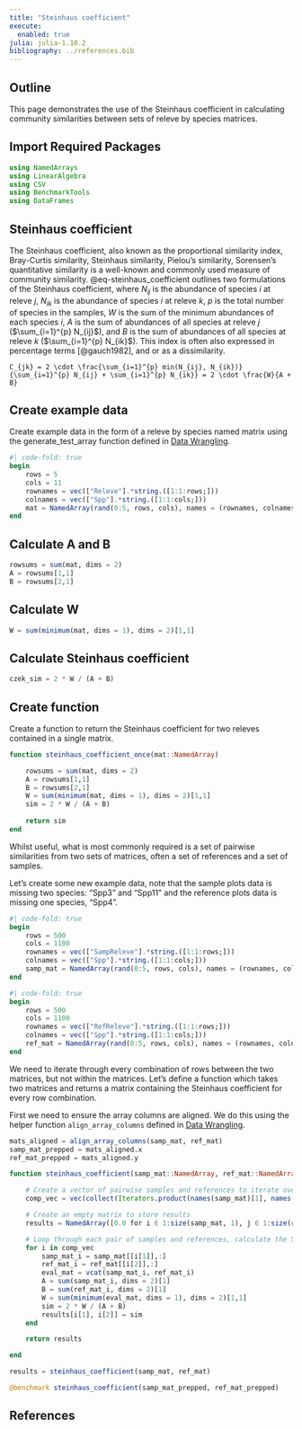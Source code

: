 ```yaml
---
title: "Steinhaus coefficient"
execute: 
  enabled: true
julia: julia-1.10.2
bibliography: ../references.bib
---
```


## Outline

This page demonstrates the use of the Steinhaus coefficient in calculating community similarities between sets of releve by species matrices.

## Import Required Packages

```julia
using NamedArrays
using LinearAlgebra
using CSV
using BenchmarkTools
using DataFrames
```

## Steinhaus coefficient

The Steinhaus coefficient, also known as the proportional similarity index, Bray-Curtis similarity, Steinhaus similarity, Pielou's similarity, Sorensen's quantitative similarity is a well-known and commonly used measure of community similarity.
@eq-steinhaus_coefficient outlines two formulations of the Steinhaus coefficient, where $N_{ij}$ is the abundance of species $i$ at releve $j$, $N_{ik}$ is the abundance of species $i$ at releve $k$, $p$ is the total number of species in the samples, $W$ is the sum of the minimum abundances of each species $i$, $A$ is the sum of abundances of all species at releve $j$ ($\sum_{i=1}^{p} N_{ij}$), and $B$ is the sum of abundances of all species at releve $k$ ($\sum_{i=1}^{p} N_{ik}$). This index is often also expressed in percentage terms [@gauch1982], and or as a dissimilarity.


```math
C_{jk} = 2 \cdot \frac{\sum_{i=1}^{p} min(N_{ij}, N_{ik})}{\sum_{i=1}^{p} N_{ij} + \sum_{i=1}^{p} N_{ik}} = 2 \cdot \frac{W}{A + B}
```

## Create example data

Create example data in the form of a releve by species named matrix using the generate_test_array function defined in [Data Wrangling](DataWrangling.qmd#sec-align_array_columns).

```julia
#| code-fold: true
begin
	rows = 5
	cols = 11
	rownames = vec(["Releve"].*string.([1:1:rows;]))
	colnames = vec(["Spp"].*string.([1:1:cols;]))
	mat = NamedArray(rand(0:5, rows, cols), names = (rownames, colnames), dimnames = ("Releve", "Species"))
end
```

## Calculate A and B

```julia
rowsums = sum(mat, dims = 2)
A = rowsums[1,1]
B = rowsums[2,1]
```

## Calculate W

```julia
W = sum(minimum(mat, dims = 1), dims = 2)[1,1]
```

## Calculate Steinhaus coefficient

```julia
czek_sim = 2 * W / (A + B)
```

## Create function

Create a function to return the Steinhaus coefficient for two releves contained in a single matrix.

```julia
function steinhaus_coefficient_once(mat::NamedArray)

    rowsums = sum(mat, dims = 2)
    A = rowsums[1,1]
    B = rowsums[2,1]
    W = sum(minimum(mat, dims = 1), dims = 2)[1,1]
    sim = 2 * W / (A + B)
    
    return sim
end
```

Whilst useful, what is most commonly required is a set of pairwise similarities from two sets of matrices, often a set of references and a set of samples.

Let's create some new example data, note that the sample plots data is missing two species: "Spp3" and "Spp11" and the reference plots data is missing one species, "Spp4".

```julia
#| code-fold: true
begin
    rows = 500
    cols = 1100
	rownames = vec(["SampReleve"].*string.([1:1:rows;]))
    colnames = vec(["Spp"].*string.([1:1:cols;]))
	samp_mat = NamedArray(rand(0:5, rows, cols), names = (rownames, colnames), dimnames = ("Releve", "Species"))[:,Not(["Spp3", "Spp11"])]
end
```

```julia
#| code-fold: true
begin
    rows = 500
    cols = 1100
	rownames = vec(["RefReleve"].*string.([1:1:rows;]))
    colnames = vec(["Spp"].*string.([1:1:cols;]))
	ref_mat = NamedArray(rand(0:5, rows, cols), names = (rownames, colnames), dimnames = ("Releve", "Species"))[:,Not(["Spp4"])]
end
```

We need to iterate through every combination of rows between the two matrices, but not within the matrices. Let's define a function which takes two matrices and returns a matrix containing the Steinhaus coefficient for every row combination.

First we need to ensure the array columns are aligned. We do this using the helper function `align_array_columns` defined in [Data Wrangling](DataWrangling.qmd#sec-align_array_columns).

```julia
mats_aligned = align_array_columns(samp_mat, ref_mat)
samp_mat_prepped = mats_aligned.x
ref_mat_prepped = mats_aligned.y
```

```julia
function steinhaus_coefficient(samp_mat::NamedArray, ref_mat::NamedArray)

    # Create a vector of pairwise samples and references to iterate over
    comp_vec = vec(collect(Iterators.product(names(samp_mat)[1], names(ref_mat)[1])))

    # Create an empty matrix to store results
    results = NamedArray([0.0 for i ∈ 1:size(samp_mat, 1), j ∈ 1:size(ref_mat, 1)], names = (names(samp_mat)[1], names(ref_mat)[1]))

    # Loop through each pair of samples and references, calculate the Steinhaus coefficient, and store the results in the matrix
    for i in comp_vec
        samp_mat_i = samp_mat[[i[1]],:]
        ref_mat_i = ref_mat[[i[2]],:]
        eval_mat = vcat(samp_mat_i, ref_mat_i)
        A = sum(samp_mat_i, dims = 2)[1]
        B = sum(ref_mat_i, dims = 2)[1]
        W = sum(minimum(eval_mat, dims = 1), dims = 2)[1,1]
        sim = 2 * W / (A + B)
        results[i[1], i[2]] = sim 
    end

    return results

end

```

```julia
results = steinhaus_coefficient(samp_mat, ref_mat)
```

```julia
@benchmark steinhaus_coefficient(samp_mat_prepped, ref_mat_prepped)
```

## References
